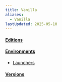 ```yaml
---
title: Vanilla
aliases:
  - Vanilla
lastUpdated: 2025-05-10
---
```


#### [Editions](/edition)
#### [Environments](/environment)
- [Launchers](/launcher)
#### [Versions](/versions)